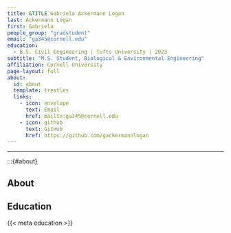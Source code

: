 ```yaml
---
title: &TITLE Gabriela Ackermann Logan
last: Ackermann Logan
first: Gabriela
people_group: "gradstudent"
email: "ga345@cornell.edu"
education:
  - B.S. Civil Engineering | Tufts University | 2023
subtitle: "M.S. Student, Biological & Environmental Engineering"
affiliation: Cornell University
page-layout: full
about: 
  id: about
  template: trestles
  links:
    - icon: envelope
      text: Email
      href: mailto:ga345@cornell.edu
    - icon: github
      text: GitHub 
      href: https://github.com/gackermannlogan
---
```


<hr>

:::{#about}

## About 

## Education


{{< meta education >}}

<br>
